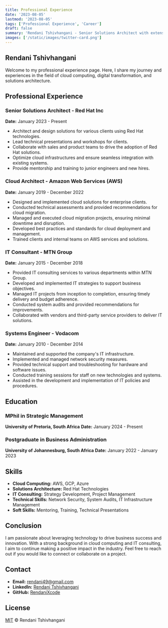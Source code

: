 ```yaml
---
title: Professional Experience
date: '2023-08-05'
lastmod: '2023-08-05'
tags: ['Professional Experience', 'Career']
draft: false
summary: 'Rendani Tshivhangani - Senior Solutions Architect with extensive experience in cloud computing, digital transformation, and solutions architecture. Proven track record in optimizing cloud infrastructures and mentoring IT professionals.'
images: ['/static/images/twitter-card.png']
---
```


## Rendani Tshivhangani

Welcome to my professional experience page. Here, I share my journey and experiences in the field of cloud computing, digital transformation, and solutions architecture.

<TOCInline toc={props.toc} exclude="Introduction" />

## Professional Experience

### Senior Solutions Architect - Red Hat Inc
**Date:** January 2023 - Present

- Architect and design solutions for various clients using Red Hat technologies.
- Lead technical presentations and workshops for clients.
- Collaborate with sales and product teams to drive the adoption of Red Hat solutions.
- Optimize cloud infrastructures and ensure seamless integration with existing systems.
- Provide mentorship and training to junior engineers and new hires.

### Cloud Architect - Amazon Web Services (AWS)
**Date:** January 2019 - December 2022

- Designed and implemented cloud solutions for enterprise clients.
- Conducted technical assessments and provided recommendations for cloud migration.
- Managed and executed cloud migration projects, ensuring minimal downtime and disruption.
- Developed best practices and standards for cloud deployment and management.
- Trained clients and internal teams on AWS services and solutions.

### IT Consultant - MTN Group
**Date:** January 2015 - December 2018

- Provided IT consulting services to various departments within MTN Group.
- Developed and implemented IT strategies to support business objectives.
- Managed IT projects from inception to completion, ensuring timely delivery and budget adherence.
- Conducted system audits and provided recommendations for improvements.
- Collaborated with vendors and third-party service providers to deliver IT solutions.

### Systems Engineer - Vodacom
**Date:** January 2010 - December 2014

- Maintained and supported the company's IT infrastructure.
- Implemented and managed network security measures.
- Provided technical support and troubleshooting for hardware and software issues.
- Conducted training sessions for staff on new technologies and systems.
- Assisted in the development and implementation of IT policies and procedures.

## Education

### MPhil in Strategic Management
**University of Pretoria, South Africa**
**Date:** January 2024 - Present

### Postgraduate in Business Administration
**University of Johannesburg, South Africa**
**Date:** January 2022 - January 2023

## Skills

- **Cloud Computing:** AWS, GCP, Azure
- **Solutions Architecture:** Red Hat Technologies
- **IT Consulting:** Strategy Development, Project Management
- **Technical Skills:** Network Security, System Audits, IT Infrastructure Management
- **Soft Skills:** Mentoring, Training, Technical Presentations

## Conclusion

I am passionate about leveraging technology to drive business success and innovation. With a strong background in cloud computing and IT consulting, I aim to continue making a positive impact in the industry. Feel free to reach out if you would like to connect or collaborate on a project.

## Contact

- **Email:** rendani49@gmail.com
- **LinkedIn:** [Rendani Tshivhangani](https://www.linkedin.com/in/Rendani49)
- **GitHub:** [RendaniXcode](https://github.com/RendaniXcode)

## License

[MIT](https://github.com/timlrx/tailwind-nextjs-starter-blog/blob/main/LICENSE) © Rendani Tshivhangani

